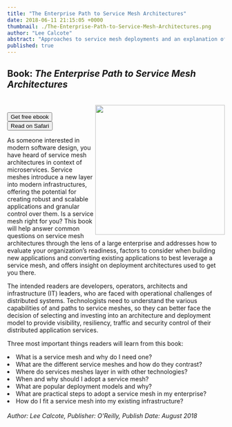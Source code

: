 ```yaml
---
title: "The Enterprise Path to Service Mesh Architectures"
date: 2018-06-11 21:15:05 +0000
thumbnail: ./The-Enterprise-Path-to-Service-Mesh-Architectures.png
author: "Lee Calcote"
abstract: "Approaches to service mesh deployments and an explanation of service meshes in contrast to related technologies."
published: true
---
```




<BookWrapper>

<h2>Book: <i>The Enterprise Path to Service Mesh Architectures</i></h2><br/>

<div className="book"><a href={service_mesh_book}><img className="card" width="300px" src={service_mesh_book} align="right" /></a><div>&nbsp;</div>
  <a href="https://www.nginx.com/resources/library/the-enterprise-path-to-service-mesh-architectures?utm_source=calcote" >
    <Button className="banner-btn one pa-8 mr-2">
        Get free ebook
    </Button>
  </a>
  <a href="https://www.nginx.com/resources/library/the-enterprise-path-to-service-mesh-architectures?utm_source=calcote">
      <Button className="banner-btn one pa-8 mr-2">
          Read on Safari
      </Button>
  </a>
</div>

As someone interested in modern software design, you have heard of service mesh architectures in context of microservices. Service meshes introduce a new layer into modern infrastructures, offering the potential for creating robust and scalable applications and granular control over them. Is a service mesh right for you? This book will help answer common questions on service mesh architectures through the lens of a large enterprise and addresses how to evaluate your organization’s readiness, factors to consider when building new applications and converting existing applications to best leverage a service mesh, and offers insight on deployment architectures used to get you there.

The intended readers are developers, operators, architects and infrastructure (IT) leaders, who are faced with operational challenges of distributed systems. Technologists need to understand the various capabilities of and paths to service meshes, so they can better face the decision of selecting and investing into an architecture and deployment model to provide visibility, resiliency, traffic and security control of their distributed application services.

Three most important things readers will learn from this book:

<div className="mr-l-25">
  <li> What is a service mesh and why do I need one? </li>
    <li className="mr-l-15"> What are the different service meshes and how do they contrast?</li>
    <li className="mr-l-15"> Where do services meshes layer in with other technologies?</li>
  <li>When and why should I adopt a service mesh?</li>
    <li className="mr-l-15">What are popular deployment models and why?</li>
  <li> What are practical steps to adopt a service mesh in my enterprise?</li>
  <li> How do I fit a service mesh into my existing infrastructure?</li>
</div>
<br/>
<i>Author: Lee Calcote, Publisher: O'Reilly, Publish Date: August 2018</i>

</BookWrapper>
